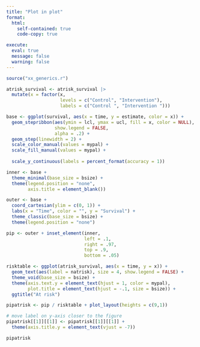 ```yaml
---
title: "Plot in plot"
format:
  html:
    self-contained: true
    code-copy: true

execute:
  eval: true
  message: false
  warning: false
---
```


```r
source("xx_generics.r")

atrisk_survival <- atrisk_survival |>
  mutate(x = factor(x,
                    levels = c("Control", "Intervention"),
                    labels = c("Control ", "Intervention ")))

base <- ggplot(survival, aes(x = time, y = estimate, color = x)) +
  geom_stepribbon(aes(ymin = lcl, ymax = ucl, fill = x, color = NULL),
                  show.legend = FALSE,
                  alpha = .2) +
  geom_step(linewidth = 2) +
  scale_color_manual(values = mypal) +
  scale_fill_manual(values = mypal) +
  
  scale_y_continuous(labels = percent_format(accuracy = 1))

inner <- base +
  theme_minimal(base_size = bsize) +
  theme(legend.position = "none",
        axis.title = element_blank())

outer <- base +
  coord_cartesian(ylim = c(0, 1)) +
  labs(x = "Time", color = "", y = "Survival") +
  theme_classic(base_size = bsize) +
  theme(legend.position = "none")

pip <- outer + inset_element(inner,
                             left = .1,
                             right = .97,
                             top = .9,
                             bottom = .05)

risktable <- ggplot(atrisk_survival, aes(x = time, y = x)) +
  geom_text(aes(label = natrisk), size = 4, show.legend = FALSE) +
  theme_void(base_size = bsize) +
  theme(axis.text.y = element_text(hjust = 1, color = mypal),
        plot.title = element_text(hjust = -.1, size = bsize)) +
  ggtitle("At risk")

pipatrisk <- pip / risktable + plot_layout(heights = c(9,1))

# move label on y-axis closer to the figure
pipatrisk[[1]][[1]] <- pipatrisk[[1]][[1]] +
  theme(axis.title.y = element_text(vjust = -7))

pipatrisk
```
